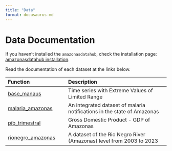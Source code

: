 ```yaml
---
title: "Data"
format: docusaurus-md
---
```


# Data Documentation

If you haven't installed the `amazonasdatahub`, check the installation page: [amazonasdatahub installation](../instalacao).

Read the documentation of each dataset at the links below.

| Function | Description |
| :----- |:--------- |
|[base_manaus](./base_manaus) |Time series with Extreme Values of Limited Range|
|[malaria_amazonas](./malaria_amazonas)|An integrated dataset of malaria notifications in the state of Amazonas|
|[pib_trimestral](./pib_trimestral)|Gross Domestic Product - GDP of Amazonas|
|[rionegro_amazonas](./rionegro_amazonas)|A dataset of the Rio Negro River (Amazonas) level from 2003 to 2023|
